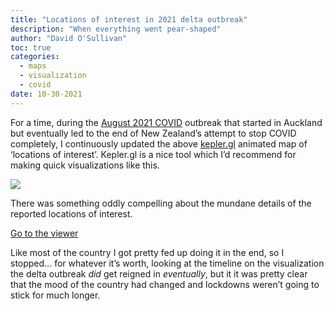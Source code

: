 ```yaml
---
title: "Locations of interest in 2021 delta outbreak"
description: "When everything went pear-shaped"
author: "David O'Sullivan"
toc: true
categories:
  - maps
  - visualization
  - covid
date: 10-30-2021
---
```


For a time, during the [August 2021 COVID](https://en.wikipedia.org/wiki/Timeline_of_the_COVID-19_pandemic_in_New_Zealand_(2021)#August_2021) outbreak that started in Auckland but eventually led to the end of New Zealand's attempt to stop COVID completely, I continuously updated the above [kepler.gl](https://kepler.gl/) animated map of 'locations of interest'. Kepler.gl is a nice tool which I'd recommend for making quick visualizations like this.

![](locations-of-interest.png)

There was something oddly compelling about the mundane details of the reported locations of interest.

[Go to the viewer](https://southosullivan.com/misc/loi.html){.button-link target="_blank"}

Like most of the country I got pretty fed up doing it in the end, so I stopped... for whatever it's worth, looking at the timeline on the visualization the delta outbreak _did_ get reigned in _eventually_, but it it was pretty clear that the mood of the country had changed and lockdowns weren't going to stick for much longer.
